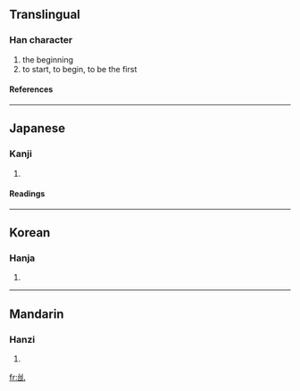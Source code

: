 ==Translingual==
===Han character===
{{Han char|rn=5|rad=乙|as=05|sn=6|four=|canj=戈口山 (IRU)}}
# the beginning
# to start, to begin, to be the first
====References====
{{Han ref|kx=0084.110|dkj=00181|dj=0171.100|hdz=10053.120|uh=4E68|ud=20072}}
----
==Japanese==
===Kanji===
{{ja-kanji|grade=|rs=乙05}}
# {{defn|Japanese}}
====Readings====
{{ja-readings|on=[[し]] (shi)|kun=[[はじめる]] (hajimeru), [[はじまる]] (hajimaru)}}
----
==Korean==
===Hanja===
{{ko-hanja|hangeul=시|rv=si|mr=si}}
# {{defn|Korean}}
----
==Mandarin==
===Hanzi===
{{cmn-hanzi|pin=[[shǐ]] ([[shi3]])|wg=shih<sup>3</sup>}}
# {{defn|Mandarin}}

[[fr:乨]]